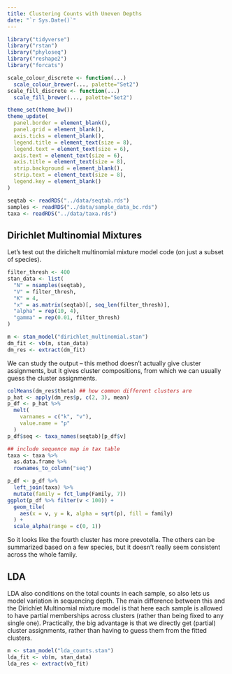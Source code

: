 ```yaml
---
title: Clustering Counts with Uneven Depths
date: "`r Sys.Date()`"
---
```


```r
library("tidyverse")
library("rstan")
library("phyloseq")
library("reshape2")
library("forcats")

scale_colour_discrete <- function(...)
  scale_colour_brewer(..., palette="Set2")
scale_fill_discrete <- function(...)
  scale_fill_brewer(..., palette="Set2")

theme_set(theme_bw())
theme_update(
  panel.border = element_blank(),
  panel.grid = element_blank(),
  axis.ticks = element_blank(),
  legend.title = element_text(size = 8),
  legend.text = element_text(size = 6),
  axis.text = element_text(size = 6),
  axis.title = element_text(size = 8),
  strip.background = element_blank(),
  strip.text = element_text(size = 8),
  legend.key = element_blank()
)
```

```r
seqtab <- readRDS("../data/seqtab.rds")
samples <- readRDS("../data/sample_data_bc.rds")
taxa <- readRDS("../data/taxa.rds")
```

## Dirichlet Multinomial Mixtures

Let's test out the dirichelt multinomial mixture model code (on just a subset of
species).

```r
filter_thresh <- 400
stan_data <- list(
  "N" = nsamples(seqtab),
  "V" = filter_thresh,
  "K" = 4,
  "x" = as.matrix(seqtab)[, seq_len(filter_thresh)],
  "alpha" = rep(10, 4),
  "gamma" = rep(0.01, filter_thresh)
)

m <- stan_model("dirichlet_multinomial.stan")
dm_fit <- vb(m, stan_data)
dm_res <- extract(dm_fit)
```

We can study the output -- this method doesn't actually give cluster
assignments, but it gives cluster compositions, from which we can usually guess
the cluster assignments.

```r
colMeans(dm_res$theta) ## how common different clusters are
p_hat <- apply(dm_res$p, c(2, 3), mean)
p_df <- p_hat %>%
  melt(
    varnames = c("k", "v"),
    value.name = "p"
  )
p_df$seq <- taxa_names(seqtab)[p_df$v]

## include sequence map in tax table
taxa <- taxa %>%
  as.data.frame %>%
  rownames_to_column("seq")

p_df <- p_df %>%
  left_join(taxa) %>%
  mutate(family = fct_lump(Family, 7))
ggplot(p_df %>% filter(v < 100)) +
  geom_tile(
    aes(x = v, y = k, alpha = sqrt(p), fill = family)
  ) +
  scale_alpha(range = c(0, 1))
```

So it looks like the fourth cluster has more prevotella. The others can be
summarized based on a few species, but it doesn't really seem consistent across
the whole family.

## LDA

LDA also conditions on the total counts in each sample, so also lets us model
variation in sequencing depth. The main difference between this and the
Dirichlet Multinomial mixture model is that here each sample is allowed to have
partial memberships across clusters (rather than being fixed to any single one).
Practically, the big advantage is that we directly get (partial) cluster
assignments, rather than having to guess them from the fitted clusters.

```r
m <- stan_model("lda_counts.stan")
lda_fit <- vb(m, stan_data)
lda_res <- extract(vb_fit)
```

